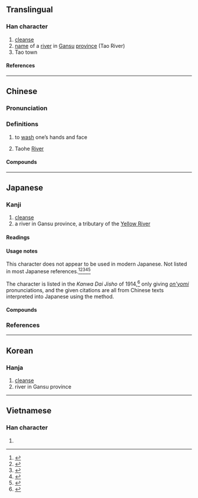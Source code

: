 {{character info}}
==Translingual==

===Han character===
{{Han char|rn=85|rad=水|as=06|sn=9|four=32113|canj=ELMO|ids=⿰氵兆}}

# [[cleanse]]
# [[name]] of a [[river]] in [[Gansu]] [[province]] (Tao River)
# Tao town

====References====
{{Han ref|kx=0622.030|dkj=17408|dj=1018.040|hdz=31613.010|uh=6D2E}}

----

==Chinese==
{{zh-forms}}

===Pronunciation===
{{zh-pron
|m=táo
|c=tou4
|mc=y
|oc=y
|ma=
|cat=v,pn
}}

===Definitions===
{{zh-hanzi}}

# {{lb|zh|classical}} to [[wash]] one’s hands and face
# Taohe [[river|River]]

====Compounds====
{{zh-der|洮頮}}
----

==Japanese==

===Kanji===
{{ja-kanji|grade=|rs=水06}}

# [[cleanse]]
# a river in Gansu province, a tributary of the [[Yellow River]]

====Readings====
{{ja-readings
|goon=とう<たう, どう<だう
|kanon=とう<たう
|kun=あら-う<あら-ふ
}}

====Usage notes====
This character does not appear to be used in modern Japanese.  Not listed in most Japanese references.<ref name="KP">{{R:Kanjipedia}}</ref><ref name="KDJ2">{{R:Nihon Kokugo Daijiten 2}}</ref><ref name="DDJS">{{R:Digital-Daijisen}}</ref><ref name="DJR">{{R:Daijirin}}</ref><ref name="SMK5">{{R:Shinmeikai5}}</ref>

The character is listed in the ''Kanwa Dai Jisho'' of 1914,<ref name="Kanwa">{{R:Kanwa Dai Jisho|1269|685}}</ref> only giving ''[[on'yomi]]'' pronunciations, and the given citations are all from Chinese texts interpreted into Japanese using the {{m|ja|漢文訓読|tr=kanbun kundoku}} method.

====Compounds====
{{col2-u|ja
|{{ja-r|洮%汰|とう%た}} ({{ja-r|淘%汰|とう%た|rom=-}})
|{{ja-r|洮%米|とう%まい}}
}}

===References===
<references/>

----

==Korean==

===Hanja===
{{ko-hanja|도}}

# [[cleanse]]
# river in Gansu province

----

==Vietnamese==

===Han character===
{{vi-readings|rs=水06|reading=rệu}}

# {{rfdef|vi|sort=水06}}